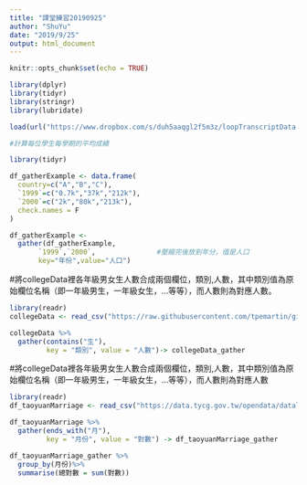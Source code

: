 ```yaml
---
title: "課堂練習20190925"
author: "ShuYu"
date: "2019/9/25"
output: html_document
---
```


```r
knitr::opts_chunk$set(echo = TRUE)
```

```r
library(dplyr)
library(tidyr)
library(stringr)
library(lubridate)
```


```r
load(url("https://www.dropbox.com/s/duh5aaqgl2f5m3z/loopTranscriptData.Rda?raw=1"))
```

```r
#計算每位學生每學期的平均成績
```

```r
library(tidyr)
```

```r
df_gatherExample <- data.frame(
  country=c("A","B","C"),
  `1999`=c("0.7k","37k","212k"),
  `2000`=c("2k","80k","213k"),
  check.names = F
)
```

```r
df_gatherExample <-
  gather(df_gatherExample,
       `1999`,`2000`,               #壓縮完後放到年分，值是人口
       key="年份",value="人口")
```

#將collegeData裡各年級男女生人數合成兩個欄位，類別,人數，其中類別值為原始欄位名稱（即一年級男生，一年級女生，…等等），而人數則為對應人數。
```r
library(readr)
collegeData <- read_csv("https://raw.githubusercontent.com/tpemartin/github-data/master/103_student.csv")
```

```r
collegeData %>%
  gather(contains("生"),
         key = "類別", value = "人數")-> collegeData_gather
```

#將collegeData裡各年級男女生人數合成兩個欄位，類別,人數，其中類別值為原始欄位名稱（即一年級男生，一年級女生，…等等），而人數則為對應人數
```r
library(readr)
df_taoyuanMarriage <- read_csv("https://data.tycg.gov.tw/opendata/datalist/datasetMeta/download?id=f95d1a33-ec56-44c5-a9ec-3afba8157e39&rid=fd2070ef-7431-4f9c-bc3a-82d7bfbcd2fb")
```

```r
df_taoyuanMarriage %>%
  gather(ends_with("月"),
         key = "月份", value = "對數") -> df_taoyuanMarriage_gather
```

```r
df_taoyuanMarriage_gather %>%
  group_by(月份)%>%
  summarise(總對數 = sum(對數))
```



































